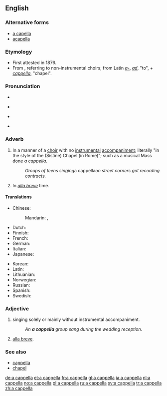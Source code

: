 ==English==
{{wikipedia}}

===Alternative forms===
* [[a capella]]
* [[acapella]]

===Etymology===
* First attested in 1876.
* From {{etyl|it|en}} {{term|alla cappella||lang=it|in the manner of the [Sistine] chapel}}, referring to non-instrumental choirs; from Latin ''[[a-]]'', ''[[ad]]'', "to", + ''[[cappella]]'', "chapel".

===Pronunciation===
* {{rhymes|ɛlə}}
* {{a|UK}} {{IPA|/ˌæ.kəˈpɛl.ə/|/ˌæ.kæˈpɛl.ə/}} {{X-SAMPA|/%{.k@"pEl.@/|/%{.k{"pEl.@/}}
* {{a|US}} {{IPA|/ˌɑ kə.ˈpɛl.ə/}}
* {{audio|En-us-a_cappella.ogg|Audio (US)}}

===Adverb===
{{en-adv|head=[[a]] [[cappella]]|-}}

# {{music}} In a manner of a [[choir]] with no [[instrumental]] [[accompaniment]]; literally "in the style of the (Sistine) Chapel (in Rome)"; such as a musical Mass done ''a cappella''.
#: ''Groups of teens singing ''a cappella'' on street corners got recording contracts.''
# {{music}} In ''[[alla breve]]'' time.


====Translations====
{{trans-top|performed by a choir with no instrumental accompaniment}}
* Chinese:
*: Mandarin: {{t|cmn|無伴奏|sc=Hani}}, {{t|cmn|无伴奏|tr=wúbànzòu|sc=Hani}}
* Dutch: {{t+|nl|a capella}}
* Finnish: {{t-|fi|a cappella}}
* French: {{t+|fr|a cappella}}
* German: {{t+|de|a cappella}}
* Italian: {{t-|it|a cappella}}
* Japanese: {{t-|ja|アカペラに|tr=akapera ni}}
{{trans-mid}}
* Korean: {{t-|ko|반주 없게|tr=banju eopge|sc=Hang}}
* Latin: {{t-|la|ad sacellum}}
* Lithuanian: {{t-|lt|kapela}}
* Norwegian: {{t+|no|a cappella}}
* Russian: {{t+|ru|а капелла|tr=a kapɛ́lla}}
* Spanish: {{t-|es|a cappella}}
* Swedish: {{t+|sv|a cappella}}
{{trans-bottom}}

{{trans-top|a time indication, equivalent to alla breve}}
{{trans-mid}}
{{trans-bottom}}

===Adjective===
{{en-adj|-}}

# {{music}} singing solely or mainly without instrumental accompaniment.
#: ''An '''a cappella''' group sang during the wedding reception.''
# [[alla breve]].

===See also===
* [[cappella]]
* [[chapel]]

[[de:a cappella]]
[[et:a cappella]]
[[fr:a cappella]]
[[gl:a cappella]]
[[ia:a cappella]]
[[nl:a cappella]]
[[no:a cappella]]
[[pl:a cappella]]
[[ru:a cappella]]
[[sv:a cappella]]
[[tr:a cappella]]
[[zh:a cappella]]